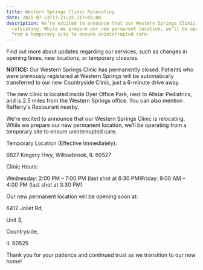 ```yaml
---
title: Western Springs Clinic Relocating
date: 2025-07-23T17:21:22.317+05:00
description: We’re excited to announce that our Western Springs Clinic is
  relocating. While we prepare our new permanent location, we’ll be operating
  from a temporary site to ensure uninterrupted care.
---
```

Find out more about updates regarding our services, such as changes in opening times, new locations, or temporary closures.





**NOTICE:** Our Western Springs Clinic has permanently closed. Patients who were previously registered at Western Springs will be automatically transferred to our new Countryside Clinic, just a 6-minute drive away.





The new clinic is located inside Dyer Office Park, next to Allstar Pediatrics, and is 2.5 miles from the Western Springs office. You can also mention Rafferty's Restaurant nearby.





We’re excited to announce that our Western Springs Clinic is relocating. While we prepare our new permanent location, we’ll be operating from a temporary site to ensure uninterrupted care.

Temporary Location (Effective Immediately):

6827 Kingery Hwy, Willowbrook, IL 60527

Clinic Hours:

Wednesday: 2:00 PM – 7:00 PM (last shot at 6:30 PM)Friday: 9:00 AM – 4:00 PM (last shot at 3:30 PM)

Our new permanent location will be opening soon at:

6412 Joliet Rd,

Unit 3,

Countryside,

IL 60525

Thank you for your patience and continued trust as we transition to our new home!
